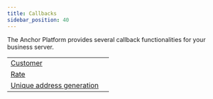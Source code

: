 ```yaml
---
title: Callbacks
sidebar_position: 40
---
```



The Anchor Platform provides several callback functionalities for your business server.

<MethodTable title="Callback Types">

| | |
| --------------------------------------------------- | --- |
| [Customer](./customer/README.mdx) | |
| [Rate](./rate/README.mdx) | |
| [Unique address generation](./unique-address/README.mdx) | |

</MethodTable>
